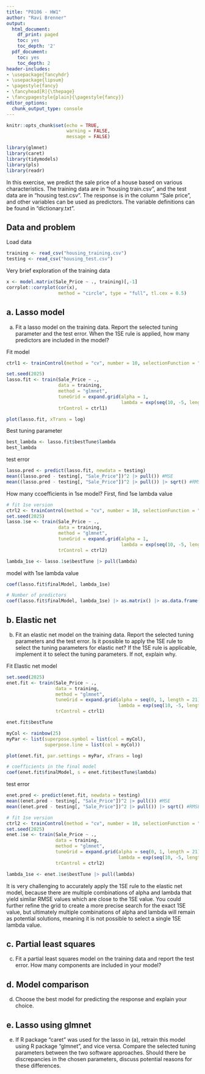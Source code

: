 ```yaml
---
title: "P8106 - HW1"
author: "Ravi Brenner"
output: 
  html_document:
    df_print: paged
    toc: yes
    toc_depth: '2'
  pdf_document:
    toc: yes
    toc_depth: 2
header-includes:
- \usepackage{fancyhdr}
- \usepackage{lipsum}
- \pagestyle{fancy}
- \fancyhead[R]{\thepage}
- \fancypagestyle{plain}{\pagestyle{fancy}}
editor_options: 
  chunk_output_type: console
---
```


```r
knitr::opts_chunk$set(echo = TRUE,
                      warning = FALSE,
                      message = FALSE)
```

```r
library(glmnet)
library(caret)
library(tidymodels)
library(pls)
library(readr)
```

In this exercise, we predict the sale price of a house based on various characteristics. The
training data are in “housing train.csv”, and the test data are in “housing test.csv”. The
response is in the column “Sale price”, and other variables can be used as predictors. The
variable definitions can be found in “dictionary.txt”.

## Data and problem

Load data
```r
training <- read_csv("housing_training.csv")
testing <- read_csv("housing_test.csv")
```

Very brief exploration of the training data
```r
x <- model.matrix(Sale_Price ~ ., training)[,-1]
corrplot::corrplot(cor(x),
                   method = "circle", type = "full", tl.cex = 0.5)
```



## a. Lasso model
(a) Fit a lasso model on the training data. Report the selected tuning parameter and
the test error. When the 1SE rule is applied, how many predictors are included in
the model?

Fit model
```r
ctrl1 <- trainControl(method = "cv", number = 10, selectionFunction = "best")

set.seed(2025)
lasso.fit <- train(Sale_Price ~ .,
                   data = training,
                   method = "glmnet",
                   tuneGrid = expand.grid(alpha = 1, 
                                          lambda = exp(seq(10, -5, length = 100))),
                   trControl = ctrl1)

plot(lasso.fit, xTrans = log)
```

Best tuning parameter
```r
best_lambda <- lasso.fit$bestTune$lambda
best_lambda
```

test error
```r
lasso.pred <- predict(lasso.fit, newdata = testing)
mean((lasso.pred - testing[, "Sale_Price"])^2 |> pull()) #MSE
mean((lasso.pred - testing[, "Sale_Price"])^2 |> pull()) |> sqrt() #RMSE
```


How many ccoefficients in 1se model?
First, find 1se lambda value
```r
# fit 1se version
ctrl2 <- trainControl(method = "cv", number = 10, selectionFunction = "oneSE")
set.seed(2025)
lasso.1se <- train(Sale_Price ~ .,
                   data = training,
                   method = "glmnet",
                   tuneGrid = expand.grid(alpha = 1, 
                                          lambda = exp(seq(10, -5, length = 100))),
                   trControl = ctrl2)

lambda_1se <- lasso.1se$bestTune |> pull(lambda)

```

model with 1se lambda value
```r
coef(lasso.fit$finalModel, lambda_1se) 

# Number of predictors
coef(lasso.fit$finalModel, lambda_1se) |> as.matrix() |> as.data.frame() |> filter(s1 > 0) |> nrow()
```


## b. Elastic net
(b) Fit an elastic net model on the training data. Report the selected tuning parameters
and the test error. Is it possible to apply the 1SE rule to select the tuning parameters
for elastic net? If the 1SE rule is applicable, implement it to select the tuning
parameters. If not, explain why.

Fit Elastic net model
```r
set.seed(2025)
enet.fit <- train(Sale_Price ~ .,
                  data = training,
                  method = "glmnet",
                  tuneGrid = expand.grid(alpha = seq(0, 1, length = 21), 
                                         lambda = exp(seq(10, -5, length = 100))),
                  trControl = ctrl1)

enet.fit$bestTune

myCol <- rainbow(25)
myPar <- list(superpose.symbol = list(col = myCol),
              superpose.line = list(col = myCol))

plot(enet.fit, par.settings = myPar, xTrans = log)

# coefficients in the final model
coef(enet.fit$finalModel, s = enet.fit$bestTune$lambda)
```

test error
```r
enet.pred <- predict(enet.fit, newdata = testing)
mean((enet.pred - testing[, "Sale_Price"])^2 |> pull()) #MSE
mean((enet.pred - testing[, "Sale_Price"])^2 |> pull()) |> sqrt() #RMSE
```

```r
# fit 1se version
ctrl2 <- trainControl(method = "cv", number = 10, selectionFunction = "oneSE")
set.seed(2025)
enet.1se <- train(Sale_Price ~ .,
                  data = training,
                  method = "glmnet",
                  tuneGrid = expand.grid(alpha = seq(0, 1, length = 21), 
                                         lambda = exp(seq(10, -5, length = 100))),
                  trControl = ctrl2)

lambda_1se <- enet.1se$bestTune |> pull(lambda)

```

It is very challenging to accurately apply the 1SE rule to the elastic net model, because there are multiple combinations of alpha and lambda that yield similar RMSE values which are close to the 1SE value. You could further refine the grid to create a more precise search for the exact 1SE value, but ultimately multiple combinations of alpha and lambda will remain as potential solutions, meaning it is not possible to select a single 1SE lambda value.


## c. Partial least squares
(c) Fit a partial least squares model on the training data and report the test error. How
many components are included in your model?

## d. Model comparison
(d) Choose the best model for predicting the response and explain your choice.

## e. Lasso using glmnet
(e) If R package “caret” was used for the lasso in (a), retrain this model using R package
“glmnet”, and vice versa. Compare the selected tuning parameters between the two
software approaches. Should there be discrepancies in the chosen parameters, discuss
potential reasons for these differences.